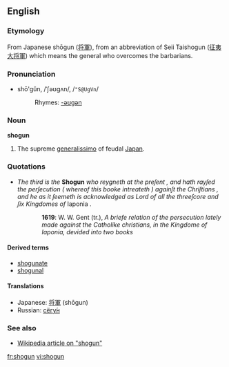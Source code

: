 ==English==

===Etymology===
From Japanese shōgun ([[将軍]]), from an abbreviation of Seii Taishogun ([[征夷大将軍]]) which means the general who overcomes the barbarians.

===Pronunciation===
* shō'gŭn, /ˈʃəʊɡʌn/, /<tt>"S@UgVn</tt>/
*: Rhymes: [[Rhymes:English:-əʊɡən|-əʊɡən]]

===Noun===
'''shogun'''<!-- ever capitalized?, English plural? -->

# The supreme [[generalissimo]] of feudal [[Japan]].

===Quotations===
* ''The third is the'' '''Shogun''' ''who reygneth at the preſent , and hath rayſed the perſecution ( whereof this booke intreateth ) againſt the Chriſtians , and he as it ſeemeth is acknowledged as Lord of all the threeſcore and ſix Kingdomes of'' Iaponia .
:: '''1619''': W. W. Gent (tr.), ''A briefe relation of the persecution lately made against the Catholike christians, in the Kingdome of Iaponia, devided into two books''

====Derived terms====
{{rfc-level|Derived terms at L4+ not in L3 POS section}}
* [[shogunate]]
* [[shogunal]]

====Translations====
* Japanese: [[将軍]] (shōgun)
* Russian: [[сёгун|сёгу́н]]

===See also===
* [[w:Shogun|Wikipedia article on "shogun"]]

[[fr:shogun]]
[[vi:shogun]]